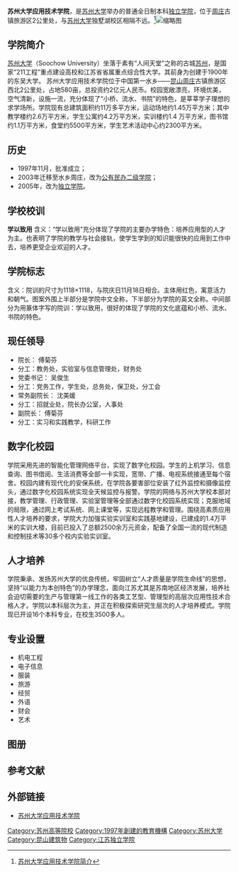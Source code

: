 {{高校
| name = 苏州大学应用技术学院
| image = 文件:苏州大学应用技术学院校徽.png
| logo = 
| image_size = 250px
| motto = 
| rector = 高祖林
| type = [[独立学院|独立学院]]
| established = 1997年
| location = [[中华人民共和国|中华人民共和国]][[江苏省|江苏省]][[苏州市|苏州市]]
| students = 7200多人
| staff = 
| campus = 
| address = 昆山市周庄镇大学路1号
| telephone = 0512-57182806
| area = 
| sports = 
| website = http://tec.suda.edu.cn
}}
'''苏州大学应用技术学院'''，是[[苏州大学|苏州大学]]举办的普通全日制本科[[独立学院|独立学院]]，位于[[周庄|周庄]]古镇旅游区2公里处，与[[苏州大学|苏州大学]]独墅湖校区相隔不远。<ref>[http://tec.suda.edu.cn/zs/xygk.htm 苏州大学应用技术学院简介]</ref>[[File:苏州大学应用技术学院-东北门内校名石.jpg|缩略图]]

== 学院简介 ==
[[苏州大学|苏州大学]]（Soochow University）坐落于素有“人间天堂”之称的古城[[苏州|苏州]]，是国家“211工程”重点建设高校和江苏省省属重点综合性大学。其前身为创建于1900年的东吴大学。
苏州大学应用技术学院位于中国第一水乡——[[昆山|昆山]][[周庄|周庄]]古镇旅游区西北2公里处，占地580亩，总投资约2亿元人民币。校园宽敞漂亮，环境优美，空气清新，设施一流，充分体现了“小桥、流水、书院”的特色，是莘莘学子理想的求学场所。学院现有总建筑面积约11万多平方米，运动场地约1.45万平方米；其中教学楼约2.6万平方米，学生公寓约4.2万平方米，实训楼约1.4 万平方米，图书馆约1.1万平方米，食堂约5500平方米，学生艺术活动中心约2300平方米。

== 历史 ==
*1997年11月，批准成立；
*2003年迁移至水乡周庄，改为[[公有民办二级学院|公有民办二级学院]]；
*2005年，改为[[独立学院|独立学院]]。
== 学校校训 ==
'''学以致用'''
含义：“学以致用”充分体现了学院的主要办学特色：培养应用型的人才为主。也表明了学院的教学与社会接轨，使学生学到的知识能很快的应用到工作中去，培养更受企业欢迎的人才。
== 学院标志 ==
含义：院训的尺寸为1118×1118，与院庆日11月18日相合。主体用红色，寓意活力和朝气。图案外围上半部分是学院中文全称，下半部分为学院的英文全称。中间部分为用篆体字写的院训：学以致用，很好的体现了学院的文化底蕴和小桥、流水、书院的特色。
== 现任领导 ==
*院长： 傅菊芬
*分工：教务处，实验室与信息管理处，财务处
*党委书记： 吴俊生
*分工：党务工作，学生处，总务处，保卫处，分工会
*常务副院长： 沈美媛
*分工：招就业处，院长办公室，人事处
*副院长： 傅菊芬
*分工：实习和实践教学，科研工作

== 数字化校园 ==
学院采用先进的智能化管理网络平台，实现了数字化校园。学生的上机学习、信息查询、图书借阅、生活消费等全部一卡实现，宽带、广播、电视系统接通至每个宿舍。校园内建有现代化的安保系统，在学院各要害部位安装了红外监控和摄像监控头，通过数字化校园系统实现全天候监控与报警。学院的网络与苏州大学校本部对接，教学管理、行政管理、实验室管理等全部通过数字化校园系统实现；克服地域的局限，通过网上考试系统、网上课堂等，实现远程教学和管理。围绕高素质应用性人才培养的要求，学院大力加强实验实训室和实践基地建设，已建成的1.4万平米的实训大楼，目前已投入了总额2500余万元资金，配备了全国一流的现代制造和控制技术等30多个校内实验实训室。

== 人才培养 ==
学院秉承、发扬苏州大学的优良传统，牢固树立“人才质量是学院生命线”的思想，坚持“以能力为本创特色”的办学理念，面向江苏尤其是苏南地区经济发展，培养社会迫切需要的生产与管理第一线工作的各类工艺型、管理型的高层次应用性技术合格人才。学院以本科层次为主，并正在积极探索研究生层次的人才培养模式。学院现已开设16个本科专业，在校生3500多人。

== 专业设置 ==
* 机电工程
* 电子信息
* 服装
* 旅游
* 经贸
* 外语
* 财会
* 艺术

== 图册 ==
{{Gallery
|width = 200
|height = 
|lines = 1
|File:苏州大学应用技术学院平面图.jpg|平面图
|File:苏州大学应用技术学院图书馆（全景图）.jpg |图书馆（全景图）
|File:苏州大学应用技术学院文化艺术中心.jpg|文化艺术中心
|File:苏州大学应用技术学院和风楼-周庄文化旅游学院.jpg|和风楼-周庄文化旅游学院
|File:苏州大学应用技术学院操场和看台.jpg |操场和看台
}}
== 参考文献 ==
{{reflist}}
== 外部链接 ==
* [http://tec.suda.edu.cn 苏州大学应用技术学院]

{{江苏高等院校}}
{{独立学院}}
{{苏州大学}}

[[Category:苏州高等院校|Category:苏州高等院校]]
[[Category:1997年創建的教育機構|Category:1997年創建的教育機構]]
[[Category:苏州大学|Category:苏州大学]]
[[Category:昆山建筑物|Category:昆山建筑物]]
[[Category:江苏独立学院|Category:江苏独立学院]]